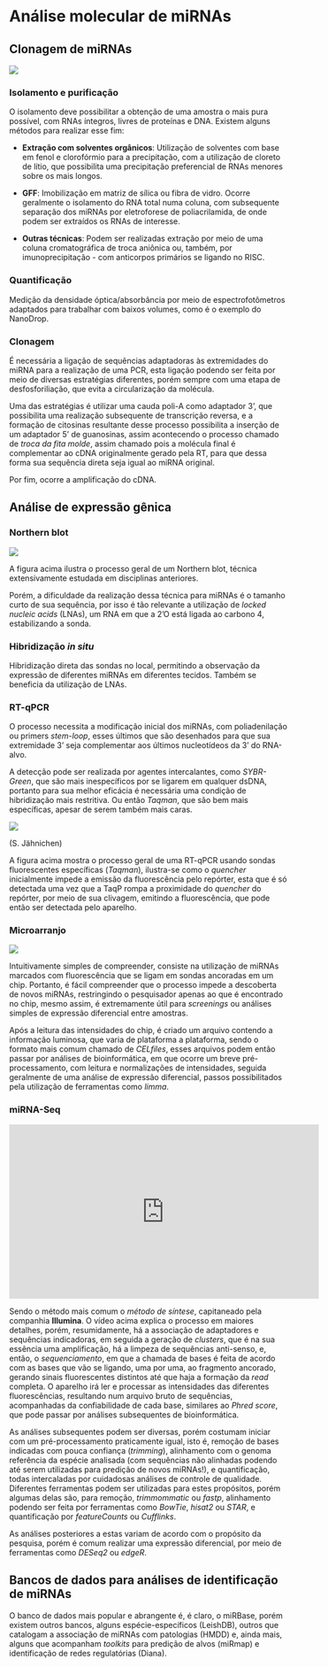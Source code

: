 # Análise molecular de miRNAs

## Clonagem de miRNAs

![](./pics/clonagemmirna.png)

### Isolamento e purificação

O isolamento deve possibilitar a obtenção de uma amostra o mais pura possível, com RNAs íntegros, livres de proteínas e DNA. Existem alguns métodos para realizar esse fim:

* **Extração com solventes orgânicos**: Utilização de solventes com base em fenol e clorofórmio para a precipitação, com a utilização de cloreto de lítio, que possibilita uma precipitação preferencial de RNAs menores sobre os mais longos. 

* **GFF**: Imobilização em matriz de sílica ou fibra de vidro. Ocorre geralmente o isolamento do RNA total numa coluna, com subsequente separação dos miRNAs por eletroforese de poliacrilamida, de onde podem ser extraídos os RNAs de interesse.

* **Outras técnicas**: Podem ser realizadas extração por meio de uma coluna cromatográfica de troca aniônica ou, também, por imunoprecipitação - com anticorpos primários se ligando no RISC.

### Quantificação

Medição da densidade óptica/absorbância por meio de espectrofotômetros adaptados para trabalhar com baixos volumes, como é o exemplo do NanoDrop.

### Clonagem

É necessária a ligação de sequências adaptadoras às extremidades do miRNA para a realização de uma PCR, esta ligação podendo ser feita por meio de diversas estratégias diferentes, porém sempre com uma etapa de desfosforiliação, que evita a circularização da molécula. 

Uma das estratégias é utilizar uma cauda poli-A como adaptador 3', que possibilita uma realização subsequente de transcrição reversa, e a formação de citosinas resultante desse processo possibilita a inserção de um adaptador 5' de guanosinas, assim acontecendo o processo chamado de *troca da fita molde*, assim chamado pois a molécula final é complementar ao cDNA originalmente gerado pela RT, para que dessa forma sua sequência direta seja igual ao miRNA original.

Por fim, ocorre a amplificação do cDNA. 

## Análise de expressão gênica

### Northern blot

![](./pics/Northern_blot_diagram.png)

A figura acima ilustra o processo geral de um Northern blot, técnica extensivamente estudada em disciplinas anteriores.

Porém, a dificuldade da realização dessa técnica para miRNAs é o tamanho curto de sua sequência, por isso é tão relevante a utilização de *locked nucleic acids* (LNAs), um RNA em que a 2'O está ligada ao carbono 4, estabilizando a sonda. 

### Hibridização *in situ*

Hibridização direta das sondas no local, permitindo a observação da expressão de diferentes miRNAs em diferentes tecidos. Também se beneficia da utilização de LNAs.

### RT-qPCR

O processo necessita a modificação inicial dos miRNAs, com poliadenilação ou primers *stem-loop*, esses últimos que são desenhados para que sua extremidade 3' seja complementar aos últimos nucleotídeos da 3' do RNA-alvo. 

A detecção pode ser realizada por agentes intercalantes, como *SYBR-Green*, que são mais inespecíficos por se ligarem em qualquer dsDNA, portanto para sua melhor eficácia é necessária uma condição de hibridização mais restritiva. Ou então *Taqman*, que são bem mais específicas, apesar de serem também mais caras.

![](https://upload.wikimedia.org/wikipedia/commons/1/1d/TaqMan_Probes.jpg)

(S. Jähnichen)

A figura acima mostra o processo geral de uma RT-qPCR usando sondas fluorescentes específicas (*Taqman*), ilustra-se como o *quencher* inicialmente impede a emissão da fluorescência pelo repórter, esta que é só detectada uma vez que a TaqP rompa a proximidade do *quencher* do repórter, por meio de sua clivagem, emitindo a fluorescência, que pode então ser detectada pelo aparelho.

### Microarranjo

![](pics/microarray.png)

Intuitivamente simples de compreender, consiste na utilização de miRNAs marcados com fluorescência que se ligam em sondas ancoradas em um chip. Portanto, é fácil compreender que o processo impede a descoberta de novos miRNAs, restringindo o pesquisador apenas ao que é encontrado no chip, mesmo assim, é extremamente útil para *screenings* ou análises simples de expressão diferencial entre amostras. 

Após a leitura das intensidades do chip, é criado um arquivo contendo a informação luminosa, que varia de plataforma a plataforma, sendo o formato mais comum chamado de *CELfiles*, esses arquivos podem então passar por análises de bioinformática, em que ocorre um breve pré-processamento, com leitura e normalizações de intensidades, seguida geralmente de uma análise de expressão diferencial, passos possibilitados pela utilização de ferramentas como *limma*.

### miRNA-Seq

<iframe width="560" height="315" src="https://www.youtube.com/embed/fCd6B5HRaZ8" frameborder="0" allow="accelerometer; autoplay; encrypted-media; gyroscope; picture-in-picture" allowfullscreen></iframe>

Sendo o método mais comum o *método de síntese*, capitaneado pela companhia **Illumina**. O vídeo acima explica o processo em maiores detalhes, porém, resumidamente, há a associação de adaptadores e sequências indicadoras, em seguida a geração de *clusters*, que é na sua essência uma amplificação, há a limpeza de sequências anti-senso, e, então, o *sequenciamento*, em que a chamada de bases é feita de acordo com as bases que vão se ligando, uma por uma, ao fragmento ancorado, gerando sinais fluorescentes distintos até que haja a formação da *read* completa. O aparelho irá ler e processar as intensidades das diferentes fluorescências, resultando num arquivo bruto de sequências, acompanhadas da confiabilidade de cada base, similares ao *Phred score*, que pode passar por análises subsequentes de bioinformática.

As análises subsequentes podem ser diversas, porém costumam iniciar com um pré-processamento praticamente igual, isto é, remoção de bases indicadas com pouca confiança (*trimming*), alinhamento com o genoma referência da espécie analisada (com sequências não alinhadas podendo até serem utilizadas para predição de novos miRNAs!), e quantificação, todas intercaladas por cuidadosas análises de controle de qualidade. Diferentes ferramentas podem ser utilizadas para estes propósitos, porém algumas delas são, para remoção, *trimmommatic* ou *fastp*, alinhamento podendo ser feita por ferramentas como *BowTie*, *hisat2* ou *STAR*, e quantificação por *featureCounts* ou *Cufflinks*.

As análises posteriores a estas variam de acordo com o propósito da pesquisa, porém é comum realizar uma expressão diferencial, por meio de ferramentas como *DESeq2* ou *edgeR*.

## Bancos de dados para análises de identificação de miRNAs

O banco de dados mais popular e abrangente é, é claro, o miRBase, porém existem outros bancos, alguns espécie-específicos (LeishDB), outros que catalogam a associação de miRNAs com patologias (HMDD) e, ainda mais, alguns que acompanham *toolkits* para predição de alvos (miRmap) e identificação de redes regulatórias (Diana).


